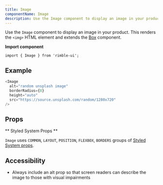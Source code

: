 ```yaml
---
title: Image
componentName: Image
description: Use the Image component to display an image in your product. This renders the `<img>` HTML element.
---
```


Use the `Image` component to display an image in your product. This renders the `<img>` HTML element and extends the [Box](/components/rimble-ui/Box) component.

**Import component**

```lang=jsx
import { Image } from 'rimble-ui';
```

## Example

```js is=react-live
<Image
  alt="random unsplash image"
  borderRadius={8}
  height="auto"
  src="https://source.unsplash.com/random/1280x720"
/>
```

## Props

<PropsTable propMetaData={props.propMetaData} />

** Styled System Props **

`Image` uses `COMMON`, `LAYOUT`, `POSITION`, `FLEXBOX`, `BORDERS` groups of [Styled System props](/components/rimble-ui/system-props).

## Accessibility

- Always include an alt prop so that screen readers can describe the image to those with visual impairments
